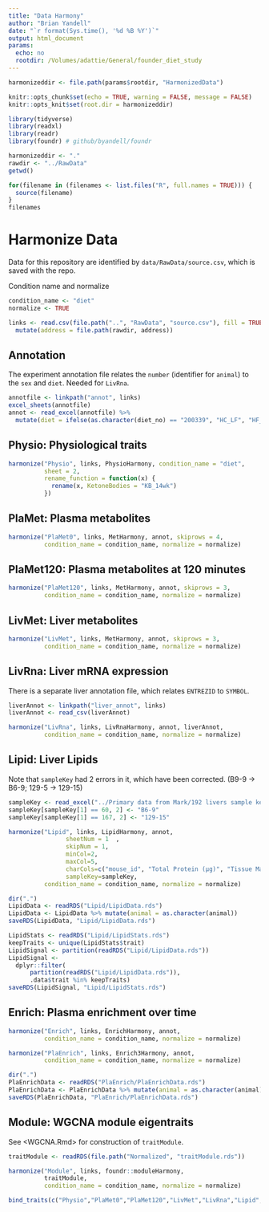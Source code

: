 ```yaml
---
title: "Data Harmony"
author: "Brian Yandell"
date: "`r format(Sys.time(), '%d %B %Y')`"
output: html_document
params:
  echo: no
  rootdir: /Volumes/adattie/General/founder_diet_study
---
```


```r
harmonizeddir <- file.path(params$rootdir, "HarmonizedData")
```

```r
knitr::opts_chunk$set(echo = TRUE, warning = FALSE, message = FALSE)
knitr::opts_knit$set(root.dir = harmonizeddir)
```

```r
library(tidyverse)
library(readxl)
library(readr)
library(foundr) # github/byandell/foundr
```

```r
harmonizeddir <- "."
rawdir <- "../RawData"
getwd()
```

```r
for(filename in (filenames <- list.files("R", full.names = TRUE))) {
  source(filename)
}
filenames
```

# Harmonize Data

Data for this repository are identified by `data/RawData/source.csv`,
which is saved with the repo.

Condition name and normalize

```r
condition_name <- "diet"
normalize <- TRUE
```

```r
links <- read.csv(file.path("..", "RawData", "source.csv"), fill = TRUE) %>%
  mutate(address = file.path(rawdir, address))
```

## Annotation

The experiment annotation file relates the `number` (identifier for `animal`) to the `sex` and `diet`. Needed for `LivRna`.

```r
annotfile <- linkpath("annot", links)
excel_sheets(annotfile)
annot <- read_excel(annotfile) %>%
  mutate(diet = ifelse(as.character(diet_no) == "200339", "HC_LF", "HF_LC"))
```

## Physio: Physiological traits

```r
harmonize("Physio", links, PhysioHarmony, condition_name = "diet",
          sheet = 2,
          rename_function = function(x) {
            rename(x, KetoneBodies = "KB_14wk")
          })
```

## PlaMet: Plasma metabolites

```r
harmonize("PlaMet0", links, MetHarmony, annot, skiprows = 4,
          condition_name = condition_name, normalize = normalize)
```

## PlaMet120: Plasma metabolites at 120 minutes

```r
harmonize("PlaMet120", links, MetHarmony, annot, skiprows = 3,
          condition_name = condition_name, normalize = normalize)
```

## LivMet: Liver metabolites

```r
harmonize("LivMet", links, MetHarmony, annot, skiprows = 3,
          condition_name = condition_name, normalize = normalize)
```

## LivRna: Liver mRNA expression

There is a separate liver annotation file, which relates `ENTREZID` to `SYMBOL`.

```r
liverAnnot <- linkpath("liver_annot", links)
liverAnnot <- read_csv(liverAnnot)
```

```r
harmonize("LivRna", links, LivRnaHarmony, annot, liverAnnot,
          condition_name = condition_name, normalize = normalize)
```

## Lipid: Liver Lipids

Note that `sampleKey` had 2 errors in it, which have been corrected. (B9-9 -> B6-9; 129-5 -> 129-15)

```r
sampleKey <- read_excel("../Primary data from Mark/192 livers sample key.xlsx")
sampleKey[sampleKey[1] == 60, 2] <- "B6-9"
sampleKey[sampleKey[1] == 167, 2] <- "129-15"
```

```r
harmonize("Lipid", links, LipidHarmony, annot,
                sheetNum = 1  ,
                skipNum = 1,
                minCol=2,
                maxCol=5,
                charCols=c("mouse_id", "Total Protein (µg)", "Tissue Mass (mg)", "strain", "animal", "sex", "condition","Name"),
                sampleKey=sampleKey,
          condition_name = condition_name, normalize = normalize)
```

```r
dir(".")
LipidData <- readRDS("Lipid/LipidData.rds")
LipidData <- LipidData %>% mutate(animal = as.character(animal))
saveRDS(LipidData, "Lipid/LipidData.rds")
```

```r
LipidStats <- readRDS("Lipid/LipidStats.rds")
keepTraits <- unique(LipidStats$trait)
LipidSignal <- partition(readRDS("Lipid/LipidData.rds"))
LipidSignal <- 
  dplyr::filter(
      partition(readRDS("Lipid/LipidData.rds")),
      .data$trait %in% keepTraits)
saveRDS(LipidSignal, "Lipid/LipidStats.rds")
```

## Enrich: Plasma enrichment over time

```r
harmonize("Enrich", links, EnrichHarmony, annot,
          condition_name = condition_name, normalize = normalize)
```
  
```r
harmonize("PlaEnrich", links, Enrich3Harmony, annot,
          condition_name = condition_name, normalize = normalize)
```

```r
dir(".")
PlaEnrichData <- readRDS("PlaEnrich/PlaEnrichData.rds")
PlaEnrichData <- PlaEnrichData %>% mutate(animal = as.character(animal))
saveRDS(PlaEnrichData, "PlaEnrich/PlaEnrichData.rds")
```

## Module: WGCNA module eigentraits

See <WGCNA.Rmd> for construction of `traitModule`.

```r
traitModule <- readRDS(file.path("Normalized", "traitModule.rds"))
```

```r
harmonize("Module", links, foundr::moduleHarmony,
          traitModule,
          condition_name = condition_name, normalize = normalize)
```

```r
bind_traits(c("Physio","PlaMet0","PlaMet120","LivMet","LivRna","Lipid","Module","Enrich","PlaEnrich"))
```
